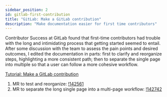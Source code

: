 ```yaml
---
sidebar_position: 2
id: gitlab-first-contribution
title: "GitLab: Make a GitLab contribution"
description: "Make documentation easier for first time contributors"
---
```


Contributor Success at GitLab found that first-time contributors had trouble with the long and intimidating process that getting started seemed to entail. After some discussion with the team to assess the pain points and desired outcomes, I edited the documentation in parts: first to clarify and reorganize steps, highlighting a more consistent path; then to separate the single page into multiple so that a user can follow a more cohesive workflow.

[Tutorial: Make a GitLab contribution](https://docs.gitlab.com/ee/development/contributing/first_contribution/index.html)

1. MR to test and reorganize: [!142561](https://gitlab.com/gitlab-org/gitlab/-/merge_requests/142561/diffs?pin=678b0a97df43bcba1578a48f960a7e76e95111dc#diff-content-678b0a97df43bcba1578a48f960a7e76e95111dc)
1. MR to separate the long single page into a multi-page workflow: [!142742](https://gitlab.com/gitlab-org/gitlab/-/merge_requests/142742/diffs)
